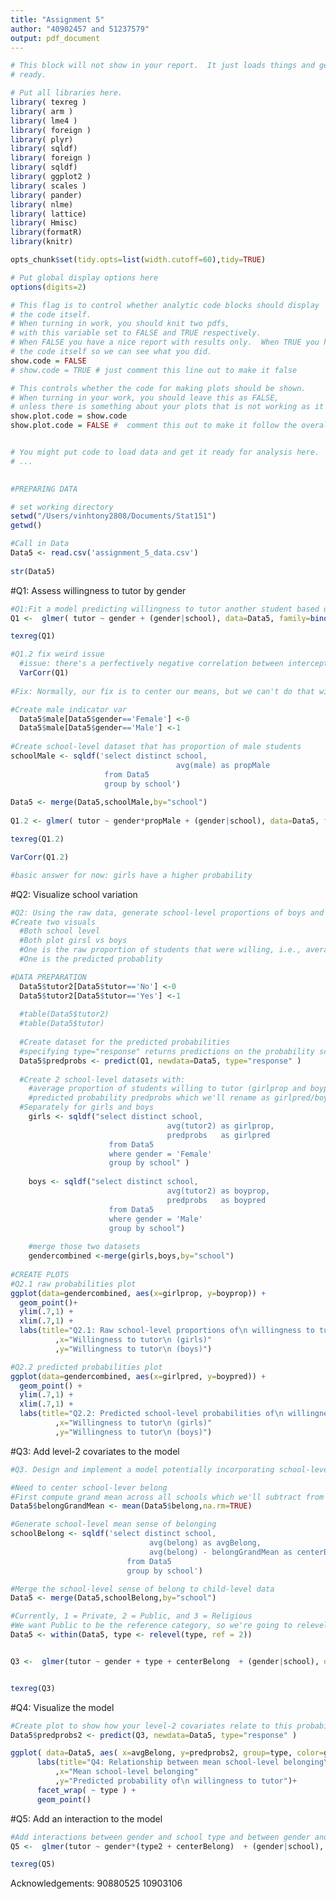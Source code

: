 ```yaml
---
title: "Assignment 5"
author: "40902457 and 51237579"
output: pdf_document
---
```




```r
# This block will not show in your report.  It just loads things and gets you 
# ready.

# Put all libraries here. 
library( texreg )
library( arm )
library( lme4 )
library( foreign )
library( plyr)
library( sqldf) 
library( foreign )
library( sqldf)
library( ggplot2 ) 
library( scales )
library( pander)
library( nlme)
library( lattice)
library( Hmisc)
library(formatR)
library(knitr)

opts_chunk$set(tidy.opts=list(width.cutoff=60),tidy=TRUE)

# Put global display options here
options(digits=2)

# This flag is to control whether analytic code blocks should display
# the code itself.
# When turning in work, you should knit two pdfs, 
# with this variable set to FALSE and TRUE respectively.
# When FALSE you have a nice report with results only.  When TRUE you have 
# the code itself so we can see what you did.
show.code = FALSE
# show.code = TRUE # just comment this line out to make it false

# This controls whether the code for making plots should be shown.
# When turning in your work, you should leave this as FALSE, 
# unless there is something about your plots that is not working as it should.
show.plot.code = show.code
show.plot.code = FALSE #  comment this out to make it follow the overall config


# You might put code to load data and get it ready for analysis here.
# ...
 
```





```r
#PREPARING DATA

# set working directory
setwd("/Users/vinhtony2808/Documents/Stat151")
getwd()

#Call in Data
Data5 <- read.csv('assignment_5_data.csv')
 
str(Data5)


```



#Q1: Assess willingness to tutor by gender
```r
#Q1:Fit a model predicting willingness to tutor another student based on the respondent's gender. Partially pool both the intercept and the gender effect.
Q1 <-  glmer( tutor ~ gender + (gender|school), data=Data5, family=binomial(link="logit") )

texreg(Q1)

#Q1.2 fix weird issue
  #issue: there's a perfectively negative correlation between intercept and slope
  VarCorr(Q1)
  
#Fix: Normally, our fix is to center our means, but we can't do that with gender, so we'll add an interaction term for the proportion of male students

#Create male indicator var
  Data5$male[Data5$gender=='Female'] <-0
  Data5$male[Data5$gender=='Male'] <-1
  
#Create school-level dataset that has proportion of male students
schoolMale <- sqldf('select distinct school, 
                                     avg(male) as propMale
                     from Data5 
                     group by school')
 
Data5 <- merge(Data5,schoolMale,by="school")
  
Q1.2 <- glmer( tutor ~ gender*propMale + (gender|school), data=Data5, family=binomial(link="logit") )

texreg(Q1.2)

VarCorr(Q1.2)

#basic answer for now: girls have a higher probability 

```



\newpage
#Q2: Visualize school variation
```r
#Q2: Using the raw data, generate school-level proportions of boys and girls willingness to tutor. Make a scatterplot of these pairs of values.
#Create two visuals
  #Both school level
  #Both plot girsl vs boys
  #One is the raw proportion of students that were willing, i.e., average(tutor2) by school and gender
  #One is the predicted probablity

#DATA PREPARATION
  Data5$tutor2[Data5$tutor=='No'] <-0
  Data5$tutor2[Data5$tutor=='Yes'] <-1
  
  #table(Data5$tutor2)
  #table(Data5$tutor)
   
  #Create dataset for the predicted probabilities 
  #specifying type="response" returns predictions on the probability scale
  Data5$predprobs <- predict(Q1, newdata=Data5, type="response" )
  
  #Create 2 school-level datasets with:
    #average proportion of students willing to tutor (girlprop and boyprop)
    #predicted probability predprobs which we'll rename as girlpred/boypred
  #Separately for girls and boys
    girls <- sqldf("select distinct school,
                                   avg(tutor2) as girlprop,
                                   predprobs   as girlpred
                      from Data5 
                      where gender = 'Female'
                      group by school" )
   
    boys <- sqldf("select distinct school,
                                   avg(tutor2) as boyprop,
                                   predprobs   as boypred
                      from Data5 
                      where gender = 'Male'
                      group by school")
   
    #merge those two datasets
    gendercombined <-merge(girls,boys,by="school")
   
#CREATE PLOTS
#Q2.1 raw probabilities plot
ggplot(data=gendercombined, aes(x=girlprop, y=boyprop)) + 
  geom_point()+
  ylim(.7,1) +
  xlim(.7,1) +
  labs(title="Q2.1: Raw school-level proportions of\n willingness to tutor\n boys vs girls"
          ,x="Willingness to tutor\n (girls)"
          ,y="Willingness to tutor\n (boys)") 

#Q2.2 predicted probabilities plot
ggplot(data=gendercombined, aes(x=girlpred, y=boypred)) + 
  geom_point() +
  ylim(.7,1) +
  xlim(.7,1) +
  labs(title="Q2.2: Predicted school-level probabilities of\n willingness to tutor\n boys vs girls"
          ,x="Willingness to tutor\n (girls)"
          ,y="Willingness to tutor\n (boys)") 
```

\newpage
#Q3: Add level-2 covariates to the model
```r
#Q3. Design and implement a model potentially incorporating school-level mean sense of belonging and school type (make sure that public schools are the reference category). Be sure to center covariates as needed to give an interpretation for your intercept terms.

#Need to center school-lever belong
#First compute grand mean across all schools which we'll subtract from the school level mean
Data5$belongGrandMean <- mean(Data5$belong,na.rm=TRUE)

#Generate school-level mean sense of belonging
schoolBelong <- sqldf('select distinct school,
                               avg(belong) as avgBelong,
                               avg(belong) - belongGrandMean as centerBelong 
                          from Data5
                          group by school')

#Merge the school-level sense of belong to child-level data
Data5 <- merge(Data5,schoolBelong,by="school")

#Currently, 1 = Private, 2 = Public, and 3 = Religious
#We want Public to be the reference category, so we're going to relevel
Data5 <- within(Data5, type <- relevel(type, ref = 2))


Q3 <-  glmer(tutor ~ gender + type + centerBelong  + (gender|school), data=Data5, family=binomial(link="logit"))


texreg(Q3)


```
 

\newpage
#Q4: Visualize the model
```r
  
#Create plot to show how your level-2 covariates relate to this probability
Data5$predprobs2 <- predict(Q3, newdata=Data5, type="response" )

ggplot( data=Data5, aes( x=avgBelong, y=predprobs2, group=type, color=gender ) ) +
      labs(title="Q4: Relationship between mean school-level belonging\n and predicted probability of willingness to tutor\n by school type"
          ,x="Mean school-level belonging"
          ,y="Predicted probability of\n willingness to tutor")+
      facet_wrap( ~ type ) +
      geom_point()


```
 
\newpage
#Q5: Add an interaction to the model
```r

#Add interactions between gender and school type and between gender and school-level sense of belonging to the model
Q5 <-  glmer(tutor ~ gender*(type2 + centerBelong)  + (gender|school), data=Data5, family=binomial(link="logit"))

texreg(Q5)
```
 

Acknowledgements:
90880525
10903106 